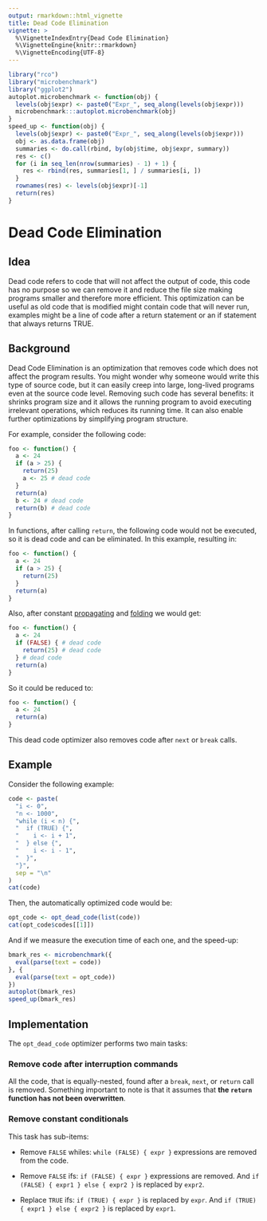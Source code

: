 ```yaml
---
output: rmarkdown::html_vignette
title: Dead Code Elimination
vignette: >
  %\VignetteIndexEntry{Dead Code Elimination}
  %\VignetteEngine{knitr::rmarkdown}
  %\VignetteEncoding{UTF-8}
---
```


```r
library("rco")
library("microbenchmark")
library("ggplot2")
autoplot.microbenchmark <- function(obj) {
  levels(obj$expr) <- paste0("Expr_", seq_along(levels(obj$expr)))
  microbenchmark:::autoplot.microbenchmark(obj)
}
speed_up <- function(obj) {
  levels(obj$expr) <- paste0("Expr_", seq_along(levels(obj$expr)))
  obj <- as.data.frame(obj)
  summaries <- do.call(rbind, by(obj$time, obj$expr, summary))
  res <- c()
  for (i in seq_len(nrow(summaries) - 1) + 1) {
    res <- rbind(res, summaries[1, ] / summaries[i, ])
  }
  rownames(res) <- levels(obj$expr)[-1]
  return(res)
}
```

# Dead Code Elimination

## Idea
Dead code refers to code that will not affect the output of code, this code has no purpose so we can remove it and reduce the file size making programs smaller and therefore more efficient. This optimization can be useful as old code that is modified might contain code that will never run, examples might be a line of code after a return statement or an if statement that always returns TRUE.

## Background

Dead Code Elimination is an optimization that removes code which does not affect the program results. You might wonder why someone would write this type of source code, but it can easily creep into large, long-lived programs even at the source code level. Removing such code has several benefits: it shrinks program size and it allows the running program to avoid executing irrelevant operations, which reduces its running time. It can also enable further optimizations by simplifying program structure.

For example, consider the following code:

```r
foo <- function() {
  a <- 24
  if (a > 25) {
    return(25)
    a <- 25 # dead code
  }
  return(a)
  b <- 24 # dead code
  return(b) # dead code
}
```

In functions, after calling `return`, the following code would not be executed, so it is dead code and can be eliminated. In this example, resulting in:

```r
foo <- function() {
  a <- 24
  if (a > 25) {
    return(25)
  }
  return(a)
}
```

Also, after constant [propagating](opt-constant-propagation.html) and [folding](opt-constant-folding.html) we would get:

```r
foo <- function() {
  a <- 24
  if (FALSE) { # dead code
    return(25) # dead code
  } # dead code
  return(a)
}
```

So it could be reduced to:

```r
foo <- function() {
  a <- 24
  return(a)
}
```

This dead code optimizer also removes code after `next` or `break` calls.

## Example

Consider the following example:

```r
code <- paste(
  "i <- 0",
  "n <- 1000",
  "while (i < n) {",
  "  if (TRUE) {",
  "    i <- i + 1",
  "  } else {",
  "    i <- i - 1",
  "  }",
  "}",
  sep = "\n"
)
cat(code)
```

Then, the automatically optimized code would be:

```r
opt_code <- opt_dead_code(list(code))
cat(opt_code$codes[[1]])
```

And if we measure the execution time of each one, and the speed-up:

```r
bmark_res <- microbenchmark({
  eval(parse(text = code))
}, {
  eval(parse(text = opt_code))
})
autoplot(bmark_res)
speed_up(bmark_res)
```

## Implementation

The `opt_dead_code` optimizer performs two main tasks:

### Remove code after interruption commands

All the code, that is equally-nested, found after a `break`, `next`, or `return` call is removed. Something important to note is that it assumes that **the `return` function has not been overwritten**.

### Remove constant conditionals

This task has sub-items:

  * Remove `FALSE` whiles: `while (FALSE) { expr }` expressions are removed from the code.
  
  * Remove `FALSE` ifs: `if (FALSE) { expr }` expressions are removed. And `if (FALSE) { expr1 } else { expr2 }` is replaced by `expr2`.
  
  * Replace `TRUE` ifs: `if (TRUE) { expr }` is replaced by `expr`. And `if (TRUE) { expr1 } else { expr2 }` is replaced by `expr1`.
